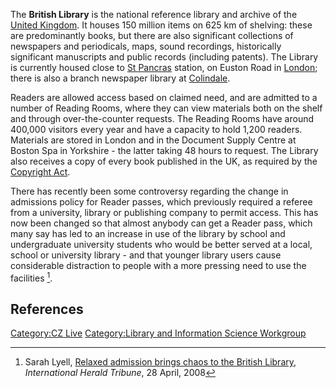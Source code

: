 {{subpages}}

The '''British Library''' is the national reference library and archive of the [[United Kingdom]]. It houses 150 million items on 625 km of shelving: these are predominantly books, but there are also significant collections of newspapers and periodicals, maps, sound recordings, historically significant manuscripts and public records (including patents). The Library is currently housed close to [[St Pancras]] station, on Euston Road in [[London]]; there is also a branch newspaper library at [[Colindale]].

Readers are allowed access based on claimed need, and are admitted to a number of Reading Rooms, where they can view materials both on the shelf and through over-the-counter requests. The Reading Rooms have around 400,000 visitors every year and have a capacity to hold 1,200 readers. Materials are stored in London and in the Document Supply Centre at Boston Spa in Yorkshire - the latter taking 48 hours to request. The Library also receives a copy of every book published in the UK, as required by the [[Copyright Act]].

There has recently been some controversy regarding the change in admissions policy for Reader passes, which previously required a referee from a university, library or publishing company to permit access. This has now been changed so that almost anybody can get a Reader pass, which many say has led to an increase in use of the library by school and undergraduate university students who would be better served at a local, school or university library - and that younger library users cause considerable distraction to people with a more pressing need to use the facilities <ref>Sarah Lyell, [http://www.iht.com/articles/2008/04/28/europe/journal.php Relaxed admission brings chaos to the British Library], ''International Herald Tribune'', 28 April, 2008</ref>.

== References ==
<references />

[[Category:CZ Live]]
[[Category:Library and Information Science Workgroup]]